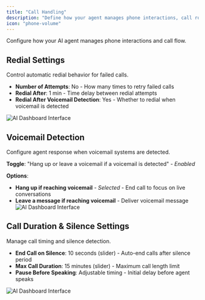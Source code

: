 ```yaml
---
title: "Call Handling"
description: "Define how your agent manages phone interactions, call routing, and conversation flow"
icon: "phone-volume"
---
```



Configure how your AI agent manages phone interactions and call flow.

## Redial Settings

Control automatic redial behavior for failed calls.

- **Number of Attempts**: No - How many times to retry failed calls
- **Redial After**: 1 min - Time delay between redial attempts  
- **Redial After Voicemail Detection**: Yes - Whether to redial when voicemail is detected

![AI Dashboard Interface](/images/ai/voice-settings.png)

## Voicemail Detection

Configure agent response when voicemail systems are detected.

**Toggle**: "Hang up or leave a voicemail if a voicemail is detected" - *Enabled*

**Options**:
- **Hang up if reaching voicemail** - *Selected* - End call to focus on live conversations
- **Leave a message if reaching voicemail** - Deliver voicemail message
![AI Dashboard Interface](/images/ai/voice-detection.png)

## Call Duration & Silence Settings

Manage call timing and silence detection.

- **End Call on Silence**: 10 seconds (slider) - Auto-end calls after silence period
- **Max Call Duration**: 15 minutes (slider) - Maximum call length limit
- **Pause Before Speaking**: Adjustable timing - Initial delay before agent speaks

![AI Dashboard Interface](/images/ai/call-duration.png)